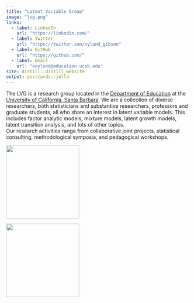 ```yaml
---
title: "Latent Variable Group"
image: "lvg.png"
links:
  - label: LinkedIn
    url: "https://linkedin.com/"
  - label: Twitter
    url: "https://twitter.com/nylund_gibson"
  - label: GitHub
    url: "https://github.com/"
  - label: Email
    url: "knylund@education.ucsb.edu"
site: distill::distill_website
output: postcards::jolla
---
```


The LVG is a research group located in the [Department of Education](https://education.ucsb.edu/education) at the [University of California, Santa Barbara](http://w.ucsb.edu/). We are a collection of diverse researchers, both statisticians and substantive researchers, professors and graduate students, all who share an interest in latent variable models. This includes factor analytic models, mixture models, latent growth models, latent transition analysis, and lots of other topics.\
Our research activities range from collaborative joint projects, statistical consulting, methodological symposia, and pedagogical workshops.

![](beach.jpg){width="200"}

![](ucsb.png){width="200"}
